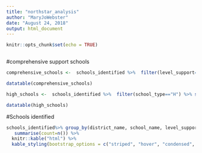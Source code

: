 ```yaml
---
title: "northstar_analysis"
author: "MaryJoWebster"
date: "August 24, 2018"
output: html_document
---
```


```r
knitr::opts_chunk$set(echo = TRUE)
```

```r

```


#comprehensive support schools
```r

comprehensive_schools <-  schools_identified %>%  filter(level_support=="Comprehensive") %>% select(schoolid, Metro7county, districtname_new, SCHOOLNAME_NEW, district_type, level_support, Title1, student_group, reason_identification )

datatable(comprehensive_schools)
```



```r
high_schools <-  schools_identified %>%  filter(school_type=="H") %>% select(schoolid, Metro7county, districtname_new, SCHOOLNAME_NEW, district_type, level_support, Title1, student_group, reason_identification )

datatable(high_schools)
```

#Schools identified

```r
schools_identified%>% group_by(district_name, school_name, level_support)%>%
   summarise(count=n()) %>% 
  knitr::kable("html") %>% 
  kable_styling(bootstrap_options = c("striped", "hover", "condensed", "responsive"), full_width = F, position="left")
```

